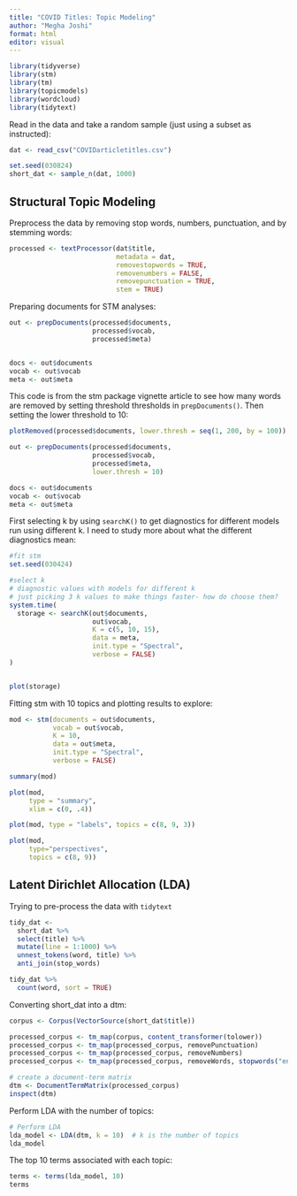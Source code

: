 ```yaml
---
title: "COVID Titles: Topic Modeling"
author: "Megha Joshi"
format: html
editor: visual
---
```


```r
library(tidyverse)
library(stm)
library(tm)
library(topicmodels)
library(wordcloud)
library(tidytext)
```

Read in the data and take a random sample (just using a subset as instructed):

```r
dat <- read_csv("COVIDarticletitles.csv")

set.seed(030824)
short_dat <- sample_n(dat, 1000)
```

## Structural Topic Modeling

Preprocess the data by removing stop words, numbers, punctuation, and by stemming words:

```r
processed <- textProcessor(dat$title,
                           metadata = dat,
                           removestopwords = TRUE,
                           removenumbers = FALSE,
                           removepunctuation = TRUE,
                           stem = TRUE)

```

Preparing documents for STM analyses:

```r
out <- prepDocuments(processed$documents,
                     processed$vocab,
                     processed$meta)


docs <- out$documents
vocab <- out$vocab
meta <- out$meta
```

This code is from the stm package vignette article to see how many words are removed by setting threshold thresholds in `prepDocuments()`. Then setting the lower threshold to 10:

```r
plotRemoved(processed$documents, lower.thresh = seq(1, 200, by = 100))

out <- prepDocuments(processed$documents, 
                     processed$vocab, 
                     processed$meta, 
                     lower.thresh = 10)

docs <- out$documents
vocab <- out$vocab
meta <- out$meta
```

First selecting k by using `searchK()` to get diagnostics for different models run using different k. I need to study more about what the different diagnostics mean:

```r
#fit stm
set.seed(030424)

#select k
# diagnostic values with models for different k
# just picking 3 k values to make things faster- how do choose them? 
system.time(
  storage <- searchK(out$documents, 
                     out$vocab, 
                     K = c(5, 10, 15), 
                     data = meta, 
                     init.type = "Spectral",
                     verbose = FALSE)
)


plot(storage)

```

Fitting stm with 10 topics and plotting results to explore:

```r
mod <- stm(documents = out$documents, 
           vocab = out$vocab, 
           K = 10, 
           data = out$meta, 
           init.type = "Spectral", 
           verbose = FALSE)

summary(mod)
```

```r
plot(mod, 
     type = "summary", 
     xlim = c(0, .4))
```

```r
plot(mod, type = "labels", topics = c(8, 9, 3))
```

```r
plot(mod, 
     type="perspectives", 
     topics = c(8, 9))
```

## Latent Dirichlet Allocation (LDA)

Trying to pre-process the data with `tidytext`

```r
tidy_dat <- 
  short_dat %>%
  select(title) %>%
  mutate(line = 1:1000) %>%
  unnest_tokens(word, title) %>%
  anti_join(stop_words)

tidy_dat %>%
  count(word, sort = TRUE) 
```

Converting short_dat into a dtm:

```r
corpus <- Corpus(VectorSource(short_dat$title))

processed_corpus <- tm_map(corpus, content_transformer(tolower))
processed_corpus <- tm_map(processed_corpus, removePunctuation)
processed_corpus <- tm_map(processed_corpus, removeNumbers)
processed_corpus <- tm_map(processed_corpus, removeWords, stopwords("english"))

# create a document-term matrix
dtm <- DocumentTermMatrix(processed_corpus)
inspect(dtm)
```

Perform LDA with the number of topics:

```r
# Perform LDA
lda_model <- LDA(dtm, k = 10)  # k is the number of topics
lda_model


```

The top 10 terms associated with each topic:

```r

terms <- terms(lda_model, 10)
terms


```

